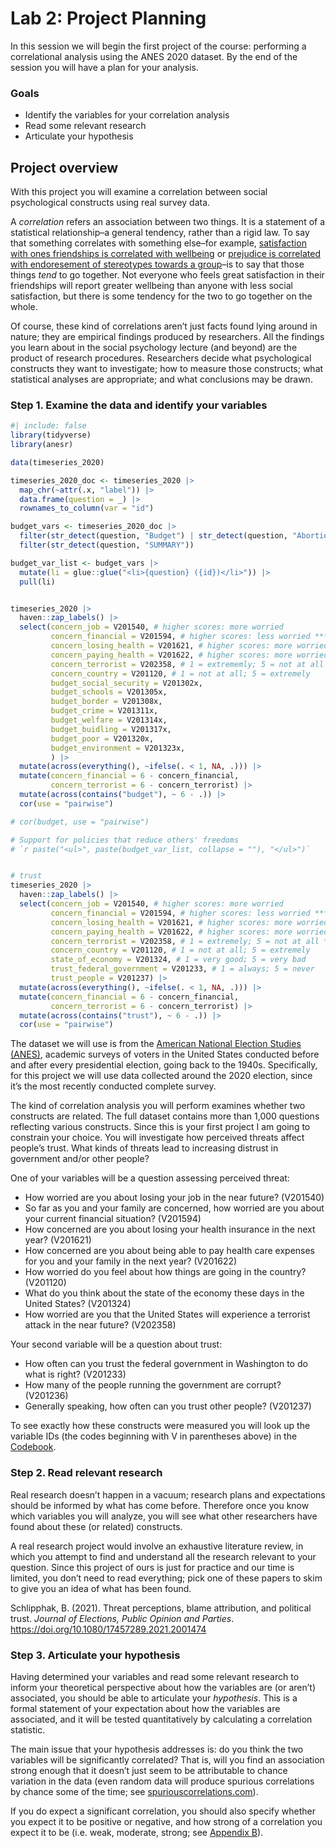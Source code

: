 # Lab 2: Project Planning {.unnumbered}

In this session we will begin the first project of the course: performing a correlational analysis using the ANES 2020 dataset. By the end of the session you will have a plan for your analysis.


### Goals

-   Identify the variables for your correlation analysis
-   Read some relevant research
-   Articulate your hypothesis


## Project overview

With this project you will examine a correlation between social psychological constructs using real survey data.

A *correlation* refers an association between two things. It is a statement of a statistical relationship--a general tendency, rather than a rigid law. To say that something correlates with something else--for example, [satisfaction with ones friendships is correlated with wellbeing](https://psycnet.apa.org/record/2019-64493-001) or [prejudice is correlated with endoresement of stereotypes towards a group](https://www.pnas.org/doi/10.1073/pnas.2212794120)--is to say that those things *tend* to go together. Not everyone who feels great satisfaction in their friendships will report greater wellbeing than anyone with less social satisfaction, but there is some tendency for the two to go together on the whole.

Of course, these kind of correlations aren't just facts found lying around in nature; they are empirical findings produced by researchers. All the findings you learn about in the social psychology lecture (and beyond) are the product of research procedures. Researchers decide what psychological constructs they want to investigate; how to measure those constructs; what statistical analyses are appropriate; and what conclusions may be drawn.



### Step 1. Examine the data and identify your variables

```r
#| include: false
library(tidyverse)
library(anesr)

data(timeseries_2020)

timeseries_2020_doc <- timeseries_2020 |> 
  map_chr(~attr(.x, "label")) |> 
  data.frame(question = _) |> 
  rownames_to_column(var = "id")

budget_vars <- timeseries_2020_doc |> 
  filter(str_detect(question, "Budget") | str_detect(question, "Abortion") | str_detect(question, "citizenship")) |> 
  filter(str_detect(question, "SUMMARY"))

budget_var_list <- budget_vars |>
  mutate(li = glue::glue("<li>{question} ({id})</li>")) |> 
  pull(li)


timeseries_2020 |> 
  haven::zap_labels() |> 
  select(concern_job = V201540, # higher scores: more worried
         concern_financial = V201594, # higher scores: less worried ***
         concern_losing_health = V201621, # higher scores: more worried
         concern_paying_health = V201622, # higher scores: more worried
         concern_terrorist = V202358, # 1 = extrememly; 5 = not at all ***
         concern_country = V201120, # 1 = not at all; 5 = extremely
         budget_social_security = V201302x,
         budget_schools = V201305x,
         budget_border = V201308x,
         budget_crime = V201311x,
         budget_welfare = V201314x,
         budget_buidling = V201317x,
         budget_poor = V201320x,
         budget_environment = V201323x,
         ) |> 
  mutate(across(everything(), ~ifelse(. < 1, NA, .))) |>
  mutate(concern_financial = 6 - concern_financial,
         concern_terrorist = 6 - concern_terrorist) |>
  mutate(across(contains("budget"), ~ 6 - .)) |>
  cor(use = "pairwise")

# cor(budget, use = "pairwise")

# Support for policies that reduce others' freedoms
# `r paste("<ul>", paste(budget_var_list, collapse = ""), "</ul>")`


# trust
timeseries_2020 |> 
  haven::zap_labels() |> 
  select(concern_job = V201540, # higher scores: more worried
         concern_financial = V201594, # higher scores: less worried ***
         concern_losing_health = V201621, # higher scores: more worried
         concern_paying_health = V201622, # higher scores: more worried
         concern_terrorist = V202358, # 1 = extremely; 5 = not at all ***
         concern_country = V201120, # 1 = not at all; 5 = extremely
         state_of_economy = V201324, # 1 = very good; 5 = very bad
         trust_federal_government = V201233, # 1 = always; 5 = never
         trust_people = V201237) |> 
  mutate(across(everything(), ~ifelse(. < 1, NA, .))) |> 
  mutate(concern_financial = 6 - concern_financial,
         concern_terrorist = 6 - concern_terrorist) |>
  mutate(across(contains("trust"), ~ 6 - .)) |>
  cor(use = "pairwise")

```

The dataset we will use is from the [American National Election Studies (ANES)](https://electionstudies.org/), academic surveys of voters in the United States conducted before and after every presidential election, going back to the 1940s. Specifically, for this project we will use data collected around the 2020 election, since it's the most recently conducted complete survey.

The kind of correlation analysis you will perform examines whether two constructs are related. The full dataset contains more than 1,000 questions reflecting various constructs. Since this is your first project I am going to constrain your choice. You will investigate how perceived threats affect people's trust. What kinds of threats lead to increasing distrust in government and/or other people?

One of your variables will be a question assessing perceived threat:

- How worried are you about losing your job in the near future? (V201540)
- So far as you and your family are concerned, how worried are you about your current financial situation? (V201594)
- How concerned are you about losing your health insurance in the next year? (V201621)
- How concerned are you about being able to pay health care expenses for you and your family in the next year? (V201622)
- How worried do you feel about how things are going in the country? (V201120)
- What do you think about the state of the economy these days in the United States? (V201324)
- How worried are you that the United States will experience a terrorist attack in the near future? (V202358)

Your second variable will be a question about trust:

- How often can you trust the federal government in Washington to do what is right? (V201233)
- How many of the people running the government are corrupt? (V201236)
- Generally speaking, how often can you trust other people? (V201237)

To see exactly how these constructs were measured you will look up the variable IDs (the codes beginning with V in parentheses above) in the [Codebook](https://electionstudies.org/wp-content/uploads/2022/02/anes_timeseries_2020_userguidecodebook_20220210.pdf).


### Step 2. Read relevant research

Real research doesn't happen in a vacuum; research plans and expectations should be informed by what has come before. Therefore once you know which variables you will analyze, you will see what other researchers have found about these (or related) constructs.

A real research project would involve an exhaustive literature review, in which you attempt to find and understand all the research relevant to your question. Since this project of ours is just for practice and our time is limited, you don't need to read everything; pick one of these papers to skim to give you an idea of what has been found.

::: {.references}
<!-- Rickert, E. J. (1998). Authoritarianism and economic threat: Implications for political behavior. *Political Psychology, 19(4)*, 707-720. <https://doi.org/10.1111/0162-895X.00128> -->

<!-- Feldman, S., & Stenner, K. (1997). Perceived threat and authoritarianism. *Political psychology, 18(4)*, 741-770. <https://doi.org/10.1111/0162-895X.00077> -->

Schlipphak, B. (2021). Threat perceptions, blame attribution, and political trust. *Journal of Elections, Public Opinion and Parties*. <https://doi.org/10.1080/17457289.2021.2001474>
:::


### Step 3. Articulate your hypothesis

Having determined your variables and read some relevant research to inform your theoretical perspective about how the variables are (or aren't) associated, you should be able to articulate your *hypothesis*. This is a formal statement of your expectation about how the variables are associated, and it will be tested quantitatively by calculating a correlation statistic.

The main issue that your hypothesis addresses is: do you think the two variables will be significantly correlated? That is, will you find an association strong enough that it doesn't just seem to be attributable to chance variation in the data (even random data will produce spurious correlations by chance some of the time; see [spuriouscorrelations.com](https://spuriouscorrelations.com#stat897f4cbec4629379cd566c68c3f40c5f)).

If you do expect a significant correlation, you should also specify whether you expect it to be positive or negative, and how strong of a correlation you expect it to be (i.e. weak, moderate, strong; see [Appendix B](appendix-correlation.html#sec-cor-effect-size)).


